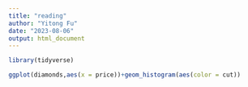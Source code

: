 ```yaml
---
title: "reading"
author: "Yitong Fu"
date: "2023-08-06"
output: html_document
---
```

```r
library(tidyverse)
```

```r
ggplot(diamonds,aes(x = price))+geom_histogram(aes(color = cut))
```

